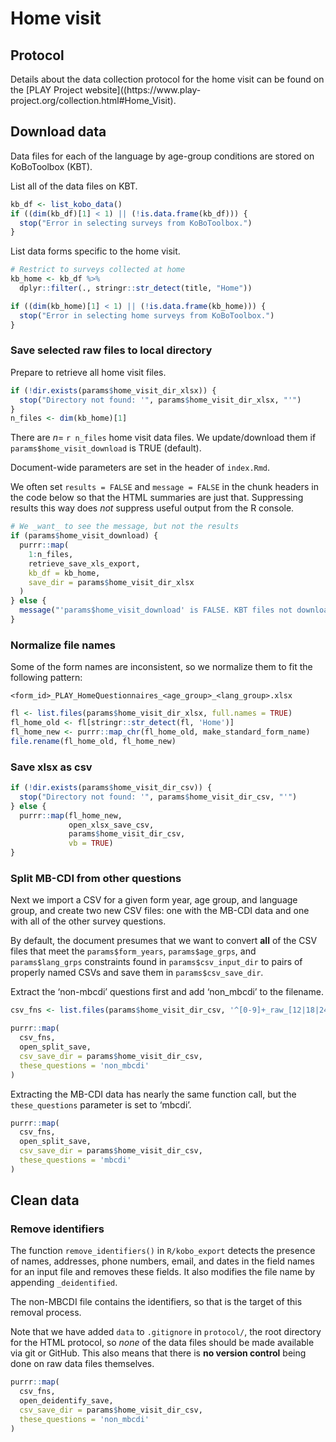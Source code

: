 # Home visit {-}

## Protocol {-}

Details about the data collection protocol for the home visit can be found on the [PLAY Project website]((https://www.play-project.org/collection.html#Home_Visit).

## Download data {-}

Data files for each of the language by age-group conditions are stored on KoBoToolbox (KBT).

List all of the data files on KBT.

```r
kb_df <- list_kobo_data()
if ((dim(kb_df)[1] < 1) || (!is.data.frame(kb_df))) {
  stop("Error in selecting surveys from KoBoToolbox.")
}
```

List data forms specific to the home visit.

```r
# Restrict to surveys collected at home
kb_home <- kb_df %>%
  dplyr::filter(., stringr::str_detect(title, "Home"))

if ((dim(kb_home)[1] < 1) || (!is.data.frame(kb_home))) {
  stop("Error in selecting home surveys from KoBoToolbox.")
}
```

### Save selected raw files to local directory {-}

Prepare to retrieve all home visit files.

```r
if (!dir.exists(params$home_visit_dir_xlsx)) {
  stop("Directory not found: '", params$home_visit_dir_xlsx, "'")
}
n_files <- dim(kb_home)[1]
```

There are $n=$ `r n_files` home visit data files.
We update/download them if `params$home_visit_download` is TRUE (default).

::: {.rmdnote}
Document-wide parameters are set in the header of `index.Rmd`.
:::

::: {.rmdnote}
We often set `results = FALSE` and `message = FALSE` in the chunk headers in the code below so that the HTML summaries are just that. Suppressing results this way does *not* suppress useful output from the R console.
:::

```r
# We _want_ to see the message, but not the results
if (params$home_visit_download) {
  purrr::map(
    1:n_files,
    retrieve_save_xls_export,
    kb_df = kb_home,
    save_dir = params$home_visit_dir_xlsx
  )
} else {
  message("'params$home_visit_download' is FALSE. KBT files not downloaded.")
}
```

### Normalize file names {-}

Some of the form names are inconsistent, so we normalize them to fit the following pattern:

`<form_id>_PLAY_HomeQuestionnaires_<age_group>_<lang_group>.xlsx`

```r
fl <- list.files(params$home_visit_dir_xlsx, full.names = TRUE)
fl_home_old <- fl[stringr::str_detect(fl, 'Home')]
fl_home_new <- purrr::map_chr(fl_home_old, make_standard_form_name)
file.rename(fl_home_old, fl_home_new)
```

### Save xlsx as csv {-}

```r
if (!dir.exists(params$home_visit_dir_csv)) {
  stop("Directory not found: '", params$home_visit_dir_csv, "'")
} else {
  purrr::map(fl_home_new,
             open_xlsx_save_csv,
             params$home_visit_dir_csv,
             vb = TRUE)
}
```

### Split MB-CDI from other questions {-}

Next we import a CSV for a given form year, age group, and language group, and create two new CSV files: one with the MB-CDI data and one with all of the other survey questions.

By default, the document presumes that we want to convert **all** of the CSV files that meet the `params$form_years`, `params$age_grps`, and `params$lang_grps` constraints found in `params$csv_input_dir` to pairs of properly named CSVs and save them in `params$csv_save_dir`.

Extract the 'non-mbcdi' questions first and add 'non_mbcdi' to the filename.

```r
csv_fns <- list.files(params$home_visit_dir_csv, '^[0-9]+_raw_[12|18|24]', full.names = TRUE)

purrr::map(
  csv_fns,
  open_split_save,
  csv_save_dir = params$home_visit_dir_csv,
  these_questions = 'non_mbcdi'
)
```

Extracting the MB-CDI data has nearly the same function call, but the `these_questions` parameter is set to 'mbcdi'.

```r
purrr::map(
  csv_fns,
  open_split_save,
  csv_save_dir = params$home_visit_dir_csv,
  these_questions = 'mbcdi'
)
```

## Clean data {-}

### Remove identifiers {-}

The function `remove_identifiers()` in `R/kobo_export` detects the presence of names, addresses, phone numbers, email, and dates in the field names for an input file and removes these fields.
It also modifies the file name by appending `_deidentified`.

The non-MBCDI file contains the identifiers, so that is the target of this removal process.

::: {.rmdnote}
Note that we have added `data` to `.gitignore` in `protocol/`, the root directory for the HTML protocol, so *none* of the data files should be made available via git or GitHub. This also means that there is **no version control** being done on raw data files themselves.
:::

```r
purrr::map(
  csv_fns,
  open_deidentify_save,
  csv_save_dir = params$home_visit_dir_csv,
  these_questions = 'non_mbcdi'
)
```